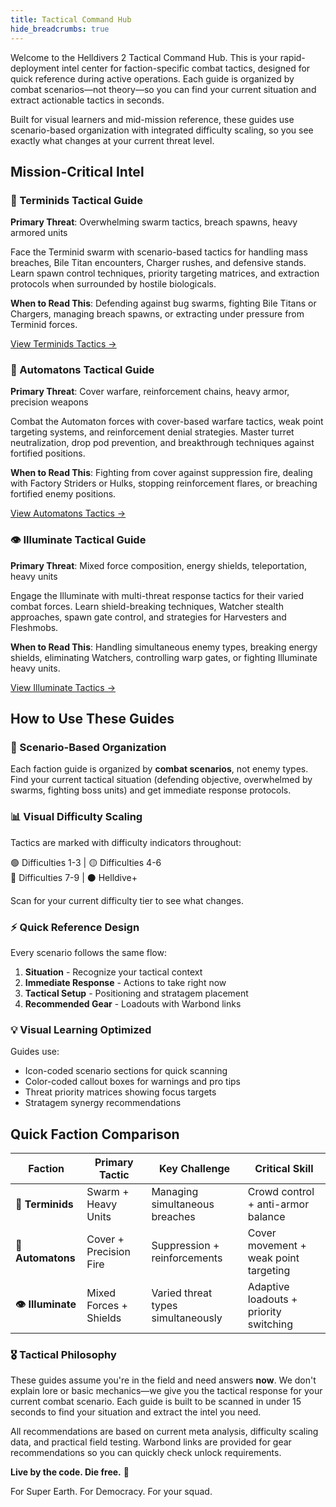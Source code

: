 ```yaml
---
title: Tactical Command Hub
hide_breadcrumbs: true
---
```


<div class="space-y-6 mb-10">

Welcome to the Helldivers 2 Tactical Command Hub. This is your rapid-deployment intel center for faction-specific combat tactics, designed for quick reference during active operations. Each guide is organized by combat scenarios—not theory—so you can find your current situation and extract actionable tactics in seconds.

Built for visual learners and mid-mission reference, these guides use scenario-based organization with integrated difficulty scaling, so you see exactly what changes at your current threat level.

</div>

<div class="my-12 border-t-2 border-primary/30"></div>

## Mission-Critical Intel

<div class="space-y-8 mb-10">

### 🦎 Terminids Tactical Guide
<div class="space-y-4 mb-8">

**Primary Threat**: Overwhelming swarm tactics, breach spawns, heavy armored units

Face the Terminid swarm with scenario-based tactics for handling mass breaches, Bile Titan encounters, Charger rushes, and defensive stands. Learn spawn control techniques, priority targeting matrices, and extraction protocols when surrounded by hostile biologicals.

**When to Read This**: Defending against bug swarms, fighting Bile Titans or Chargers, managing breach spawns, or extracting under pressure from Terminid forces.

[View Terminids Tactics →](/helldivers2/terminids-tactics)

</div>

### 🤖 Automatons Tactical Guide
<div class="space-y-4 mb-8">

**Primary Threat**: Cover warfare, reinforcement chains, heavy armor, precision weapons

Combat the Automaton forces with cover-based warfare tactics, weak point targeting systems, and reinforcement denial strategies. Master turret neutralization, drop pod prevention, and breakthrough techniques against fortified positions.

**When to Read This**: Fighting from cover against suppression fire, dealing with Factory Striders or Hulks, stopping reinforcement flares, or breaching fortified enemy positions.

[View Automatons Tactics →](/helldivers2/automatons-tactics)

</div>

### 👁️ Illuminate Tactical Guide
<div class="space-y-4 mb-8">

**Primary Threat**: Mixed force composition, energy shields, teleportation, heavy units

Engage the Illuminate with multi-threat response tactics for their varied combat forces. Learn shield-breaking techniques, Watcher stealth approaches, spawn gate control, and strategies for Harvesters and Fleshmobs.

**When to Read This**: Handling simultaneous enemy types, breaking energy shields, eliminating Watchers, controlling warp gates, or fighting Illuminate heavy units.

[View Illuminate Tactics →](/helldivers2/illuminate-tactics)

</div>

</div>

<div class="my-12 border-t-2 border-primary/30"></div>

## How to Use These Guides

<div class="grid md:grid-cols-2 gap-6 mb-10">

<div class="p-6 bg-slate rounded-lg border border-primary/20">

### 🎯 Scenario-Based Organization

Each faction guide is organized by **combat scenarios**, not enemy types. Find your current tactical situation (defending objective, overwhelmed by swarms, fighting boss units) and get immediate response protocols.

</div>

<div class="p-6 bg-slate rounded-lg border border-primary/20">

### 📊 Visual Difficulty Scaling

Tactics are marked with difficulty indicators throughout:

<span class="text-green-400">🟢 Difficulties 1-3</span> | <span class="text-yellow-400">🟡 Difficulties 4-6</span>  
<span class="text-red-400">🔴 Difficulties 7-9</span> | <span class="text-gray-400">⚫ Helldive+</span>

Scan for your current difficulty tier to see what changes.

</div>

<div class="p-6 bg-slate rounded-lg border border-primary/20">

### ⚡ Quick Reference Design

Every scenario follows the same flow:
1. **Situation** - Recognize your tactical context
2. **Immediate Response** - Actions to take right now
3. **Tactical Setup** - Positioning and stratagem placement
4. **Recommended Gear** - Loadouts with Warbond links

</div>

<div class="p-6 bg-slate rounded-lg border border-primary/20">

### 💡 Visual Learning Optimized

Guides use:
- Icon-coded scenario sections for quick scanning
- Color-coded callout boxes for warnings and pro tips
- Threat priority matrices showing focus targets
- Stratagem synergy recommendations

</div>

</div>

<div class="my-12 border-t-2 border-primary/30"></div>

## Quick Faction Comparison

<div class="overflow-x-auto mb-10">

| Faction | Primary Tactic | Key Challenge | Critical Skill |
|---------|---------------|---------------|----------------|
| **🦎 Terminids** | Swarm + Heavy Units | Managing simultaneous breaches | Crowd control + anti-armor balance |
| **🤖 Automatons** | Cover + Precision Fire | Suppression + reinforcements | Cover movement + weak point targeting |
| **👁️ Illuminate** | Mixed Forces + Shields | Varied threat types simultaneously | Adaptive loadouts + priority switching |

</div>

<div class="bg-blue/10 border border-blue/30 rounded-lg p-6 mb-10">

### 🎖️ Tactical Philosophy

These guides assume you're in the field and need answers **now**. We don't explain lore or basic mechanics—we give you the tactical response for your current combat scenario. Each guide is built to be scanned in under 15 seconds to find your situation and extract the intel you need.

All recommendations are based on current meta analysis, difficulty scaling data, and practical field testing. Warbond links are provided for gear recommendations so you can quickly check unlock requirements.

</div>

<div class="text-center text-sm text-muted-foreground mt-12">

**Live by the code. Die free.** 🫡

For Super Earth. For Democracy. For your squad.

</div>